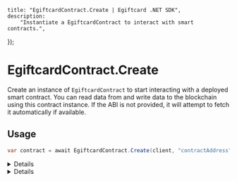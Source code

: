 
	title: "EgiftcardContract.Create | Egiftcard .NET SDK",
	description:
		"Instantiate a EgiftcardContract to interact with smart contracts.",
});

# EgiftcardContract.Create

Create an instance of `EgiftcardContract` to start interacting with a deployed smart contract. You can read data from and write data to the blockchain using this contract instance. If the ABI is not provided, it will attempt to fetch it automatically if available.

## Usage

```csharp
var contract = await EgiftcardContract.Create(client, "contractAddress", chainId, "optionalAbi");
```

<Details summary="Parameters">

### client (required)

An instance of `EgiftcardClient`.

### address (required)

The address of the smart contract you want to interact with. Must be a hexadecimal `string`.

### chain (required)

The blockchain network's chain ID as a `BigInteger`. This ID specifies which network the contract is deployed on.

### abi (optional)

The ABI of the contract. If not provided, it will attempt to fetch the ABI automatically if available.

</Details>

<Details summary="Return Value">

### EgiftcardContract

Returns an instance of `EgiftcardContract` configured with the provided parameters, ready to interact with the blockchain.

</Details>
